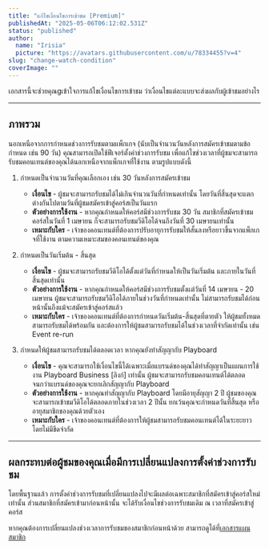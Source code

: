 ```yaml
---
title: "แก้ไขเงื่อนไขการเข้าชม [Premium]"
publishedAt: "2025-05-06T06:12:02.531Z"
status: "published"
author:
  name: "Irisia"
  picture: "https://avatars.githubusercontent.com/u/78334455?v=4"
slug: "change-watch-condition"
coverImage: ""
---
```


เอกสารนี้จะช่วยคุณgเข้าใจการแก้ไขเงื่อนไขการเข้าชม ว่าเงื่อนไขแต่ละแบบจะส่งผลกับผู้เข้าชมอย่างไร

---

## ภาพรวม

นอกเหนือจากการกำหนดช่วงการรับชมตามแพ็กเกจ (นับเป็นจำนวนวันหลังการสมัครเข้าชมตามข้อกำหนด เช่น 90 วัน) คุณสามารถเปิดใช้ฟีเจอร์ตั้งค่าช่วงการรับชม เพื่อแก้ไขช่วงเวลาที่ผู้ชมจะสามารถรับชมคอนเทนต์ของคุณได้นอกเหนือจากแพ็กเกจที่ใช้งาน ตามรูปแบบดังนี้

1. กำหนดเป็นจำนวนวันที่คุณเลือกเอง เช่น 30 วันหลังการสมัครเข้าชม
    - **เงื่อนไข** - ผู้ชมจะสามารถรับชมได้ไม่เกินจำนวนวันที่กำหนดเท่านั้น โดยวันที่สิ้นสุดจะแตกต่างกันไปตามวันที่ผู้ชมสมัครเข้าสู่คอร์สเป็นวันแรก 
    - **ตัวอย่างการใช้งาน** - หากคุณกำหนดให้คอร์สมีช่วงการรับชม 30 วัน สมาชิกที่สมัครเข้าชมคอร์สในวันที่ 1 เมษายน ก็จะสามารถรับชมวีดิโอได้จนถึงวันที่ 30 เมษายนเท่านั้น
    - **เหมาะกับใคร** - เจ้าของคอนเทนต์ที่ต้องการปรับอายุการรับชมให้สั้นลงหรือยาวขึ้นจากแพ็กเกจที่ใช้งาน ตามความเหมาะสมของคอนเทนต์ของคุณ

2. กำหนดเป็นวันเริ่มต้น - สิ้นสุด
    - **เงื่อนไข** - ผู้ชมจะสามารถรับชมวีดิโอได้ตั้งแต่วันที่กำหนดให้เป็นวันเริ่มต้น และภายในวันที่สิ้นสุดเท่านั้น
    - **ตัวอย่างการใช้งาน** - หากคุณกำหนดให้คอร์สมีช่วงการรับชมตั้งแต่วันที่ 14 เมษายน - 20 เมษายน ผู้ชมจะสามารถรับชมวีดิโอได้ภายในช่วงวันที่กำหนดเท่านั้น ไม่สามารถรับชมได้ก่อนหน้านั้นถึงแม้จะสมัครเข้าสู่คอร์สแล้ว
    - **เหมาะกับใคร** - เจ้าของคอนเทนต์ที่ต้องการกำหนดวันเริ่มต้น-สิ้นสุดที่ตายตัว ให้ผู้ชมทั้งหมดสามารถรับชมได้พร้อมกัน และต้องการให้ผู้ชมสามารถรับชมได้ในช่วงเวลาที่จำกัดเท่านั้น เช่น Event re-run

3. กำหนดให้ผู้ชมสามารถรับชมได้ตลอดเวลา หากคุณยังทำสัญญากับ Playboard
    - **เงื่อนไข** - คุณจะสามารถใช้เงื่อนไขนี้ได้เฉพาะเมื่อแบรนด์ของคุณได้ทำสัญญาเป็นแผนการใช้งาน Playboard Business [ลิงก์] เท่านั้น  ผู้ชมจะสามารถรับชมคอนเทนต์ได้ตลอด จนกว่าแบรนด์ของคุณจะยกเลิกสัญญากับ Playboard 
    - **ตัวอย่างการใช้งาน** - หากคุณทำสัญญากับ Playboard โดยมีอายุสัญญา 2 ปี ผู้ชมของคุณจะสามารถเข้าชมวีดิโอได้ตลอดภายในช่วงเวลา 2 ปีนั้น ยกเว้นคุณจะกำหนดวันที่สิ้นสุด หรืออายุสมาชิกของคุณด้วยตัวเอง
    - **เหมาะกับใคร** - เจ้าของคอนเทนต์ที่ต้องการให้ผู้ชมสามารถรับชมคอนเทนต์ได้ในระยะยาวโดยไม่มีขีดจำกัด 

---

## ผลกระทบต่อผู้ชมของคุณเมื่อมีการเปลี่ยนแปลงการตั้งค่าช่วงการรับชม

โดยพื้นฐานแล้ว การตั้งค่าช่วงการรับชมที่เปลี่ยนแปลงไปจะมีผลต่อเฉพาะสมาชิกที่สมัครเข้าสู่คอร์สใหม่เท่านั้น ส่วนสมาชิกที่สมัครเข้ามาก่อนหน้านั้น จะได้รับเงื่อนไขช่วงการรับชมเดิม ณ เวลาที่สมัครเข้าสู่คอร์ส

หากคุณต้องการเปลี่ยนแปลงช่วงเวลาการรับชมของสมาชิกก่อนหน้าด้วย สามารถดูได้ที่[เอกสารแผนสมาชิก](../member-plan)